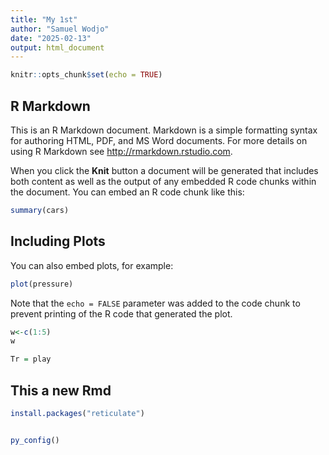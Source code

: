 ```yaml
---
title: "My 1st"
author: "Samuel Wodjo"
date: "2025-02-13"
output: html_document
---
```


```r
knitr::opts_chunk$set(echo = TRUE)
```

## R Markdown

This is an R Markdown document. Markdown is a simple formatting syntax for authoring HTML, PDF, and MS Word documents. For more details on using R Markdown see <http://rmarkdown.rstudio.com>.

When you click the **Knit** button a document will be generated that includes both content as well as the output of any embedded R code chunks within the document. You can embed an R code chunk like this:

```r
summary(cars)
```

## Including Plots

You can also embed plots, for example:

```r
plot(pressure)
```

Note that the `echo = FALSE` parameter was added to the code chunk to prevent printing of the R code that generated the plot.


```r
w<-c(1:5)
w
```
```r
Tr = play
```
##  This a new Rmd

```r
install.packages("reticulate")
```
```r
```


```r
py_config()
```

```python

```
```r

```


